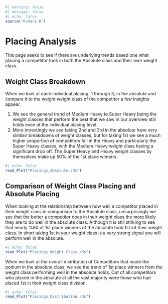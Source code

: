 ```r
#| warning: false
#| message: false
#| echo: false
source("R/Vars.R")

```

# Placing Analysis

This page seeks to see if there are underlying trends based one what placing a competitor took in both the Absolute class and their own weight class.

## Weight Class Breakdown

When we look at each individual placing, 1 through 3, in the absolute and compare it to the weight weight class of the competitor a few insights appear.

1.  We see the general trend of Medium Heavy to Super Heavy being the weight classes that perform the best that we saw in our overview still holds even at the individual placing level.
2.  More intrestingly we see taking 2nd and 3rd in the absolute have very similair breakdowns of weight classes, but for taking 1st we see a much higher proportion of competitors fall in the Heavy and particularly the Super Heavy classes, with the Medium Heavy weight class having a significant drop off. The Super Heavy and Heavy weight classes by themselves make up 50% of the 1st place winners.\

```r
#| echo: false
read_Plot("Placings_Absolute.rds")
```

## Comparison of Weight Class Placing and Absolute Placing

When looking at the relationship between how well a competitor placed in their weight class in comparison to the Absolute class, unsurprisingly we see that the better a competitor does in their weight class the more likely they are to do well in the absolute class. Although it is still striking to see that nearly %80 of 1st place winners of the absolute took 1st int their weight class. In short taking 1st in your weight class is a very strong signal you will perform well in the absolute.

```r
#| echo: false
read_Plot("Placings_Weight_Class.rds")
```

When we look at the overall distribution of Competitors that made the podium in the absolute class, we see the trend of 1st place winners from the weight class performing well in the absolute holds. Out of all competitors who placed in the absolute at all the vast majority were those who had placed 1st in their weight class division.

```r
#| echo: false
read_Plot("Placings_Distribution.rds")
```
